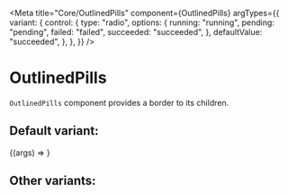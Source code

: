 

<Meta
  title="Core/OutlinedPills"
  component={OutlinedPills}
  argTypes={{
    variant: {
      control: {
        type: "radio",
        options: {
          running: "running",
          pending: "pending",
          failed: "failed",
          succeeded: "succeeded",
        },
        defaultValue: "succeeded",
      },
    },
  }}
/>

# OutlinedPills

`OutlinedPills` component provides a border to its children.

## Default variant:

<Canvas>
  <Story name="Default" args={{ label: "succeeded", variant: "succeeded" }}>
    {(args) => <OutlinedPills {...args} />}
  </Story>
</Canvas>

## Other variants:

<ArgsTable of={OutlinedPills} />
